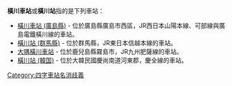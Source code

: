 '''橫川車站'''或'''橫川站'''指的是下列車站：

*[[橫川車站_(廣島縣)|橫川車站 (廣島縣)]] - 位於廣島縣廣島市西區，JR西日本山陽本線、可部線與廣島電鐵橫川線的車站。
*[[橫川站_(群馬縣)|橫川站 (群馬縣)]] - 位於群馬縣，JR東日本信越本線的車站。
*[[大隅橫川車站|大隅橫川車站]] - 位於鹿兒島縣霧島市，JR九州肥薩線的車站。 
*[[橫川站_(韓国)|橫川站 (韓国)]] - 位於大韓民國慶尚南道河東郡，慶全線的車站。

{{disambig}}

[[Category:四字車站名消歧義|Category:四字車站名消歧義]]